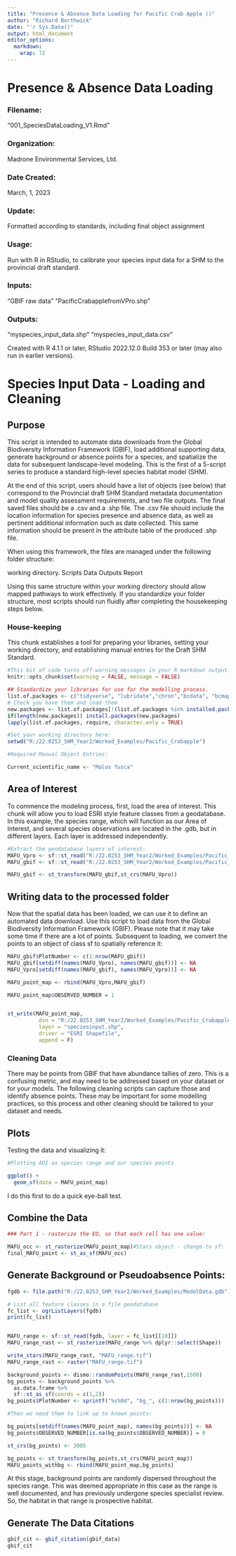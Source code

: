 ---
title: "Presence & Absence Data Loading for Pacific Crab Apple ()"
author: "Richard Borthwick"
date: "'r Sys.Date()"
output: html_document
editor_options: 
  markdown: 
    wrap: 72
---

# Presence & Absence Data Loading

### Filename:

"001_SpeciesDataLoading_V1.Rmd"

### Organization:

Madrone Environmental Services, Ltd.

### Date Created:

March, 1, 2023

### Update:

Formatted according to standards, including final object assignment

### Usage:

Run with R in RStudio, to calibrate your species input data for a SHM to
the provincial draft standard.

### Inputs:

"GBIF raw data" "PacificCrabapplefromVPro.shp"

### Outputs:

"myspecies_input_data.shp" "myspecies_input_data.csv"

Created with R 4.1.1 or later, RStudio 2022.12.0 Build 353 or later (may
also run in earlier versions).

# Species Input Data - Loading and Cleaning

## Purpose

This script is intended to automate data downloads from the Global
Biodiversity Information Framework (GBIF), load additional supporting
data, generate background or absence points for a species, and
spatialize the data for subsequent landscape-level modeling. This is the
first of a 5-script series to produce a standard high-level species
habitat model (SHM).

At the end of this script, users should have a list of objects (see
below) that correspond to the Provincial draft SHM Standard metadata
documentation and model quality assessment requirements, and two file
outputs. The final saved files should be a .csv and a .shp file. The
.csv file should include the location information for species presence
and absence data, as well as pertinent additional information such as
date collected. This same information should be present in the attribute
table of the produced .shp file.

When using this framework, the files are managed under the following
folder structure:

working directory. Scripts Data Outputs Report

Using this same structure within your working directory should allow
mapped pathways to work effectively. If you standardize your folder
structure, most scripts should run fluidly after completing the
housekeeping steps below.

### House-keeping

This chunk establishes a tool for preparing your libraries, setting your
working directory, and establishing manual entries for the Draft SHM
Standard.

```{r Housekeeping, include=FALSE}
#This bit of code turns off warning messages in your R markdown output.
knitr::opts_chunk$set(warning = FALSE, message = FALSE)

## Standardize your libraries for use for the modelling process.
list.of.packages <- c("tidyverse", "lubridate","chron","bcdata", "bcmaps","sf", "rgdal", "readxl", "Cairo", "OpenStreetMap", "ggmap","rgbif","stars","raster")
# Check you have them and load them
new.packages <- list.of.packages[!(list.of.packages %in% installed.packages()[,"Package"])]
if(length(new.packages)) install.packages(new.packages)
lapply(list.of.packages, require, character.only = TRUE)

#Set your working directory here:
setwd("R:/22.0253_SHM_Year2/Worked_Examples/Pacific_Crabapple")

#Required Manual Object Entries:

Current_scientific_name <- "Malus fusca"

```

## Area of Interest

To commence the modeling process, first, load the area of interest. This
chunk will allow you to load ESRI style feature classes from a
geodatabase. In this example, the species range, which will function as
our Area of Interest, and several species observations are located in
the .gdb, but in different layers. Each layer is addressed
independently.

```{r Spatiallizing data, echo=TRUE}
#Extract the geodatabase layers of interest:
MAFU_Vpro <- sf::st_read("R:/22.0253_SHM_Year2/Worked_Examples/Pacific_Crabapple/Data/Species_Inputs/Raw/PacificCrabappleFromVPro/PacificCrabappleFromVPro.SHP")
MAFU_gbif <- sf::st_read("R:/22.0253_SHM_Year2/Worked_Examples/Pacific_Crabapple/Data/Species_Inputs/Raw/PacificCrabappleFromGBIF/crab_apple.SHP")

MAFU_gbif <- st_transform(MAFU_gbif,st_crs(MAFU_Vpro))
```

## Writing data to the processed folder

Now that the spatial data has been loaded, we can use it to define an
automated data download. Use this script to load data from the Global
Biodiversity Information Framework (GBIF). Please note that it may take
some time if there are a lot of points. Subsequent to loading, we
convert the points to an object of class sf to spatially reference it:

```{r Western Skink Data Loading, echo=TRUE}
MAFU_gbif$PlotNumber <- c(1:nrow(MAFU_gbif))
MAFU_gbif[setdiff(names(MAFU_Vpro), names(MAFU_gbif))] <- NA
MAFU_Vpro[setdiff(names(MAFU_gbif), names(MAFU_Vpro))] <- NA

MAFU_point_map <- rbind(MAFU_Vpro,MAFU_gbif)

MAFU_point_map$OBSERVED_NUMBER = 1


st_write(MAFU_point_map,
          dsn = "R:/22.0253_SHM_Year2/Worked_Examples/Pacific_Crabapple/Data/Species_Inputs/Processed",
          layer = "speciesinput.shp",
          driver = "ESRI Shapefile",
          append = F)

```

### Cleaning Data

There may be points from GBIF that have abundance tallies of zero. This
is a confusing metric, and may need to be addressed based on your
dataset or for your models. The following cleaning scripts can capture
those and identify absence points. These may be important for some
modelling practices, so this process and other cleaning should be
tailored to your dataset and needs.

## Plots

Testing the data and visualizing it:

```{r}
#Plotting AOI as species range and our species points 

ggplot() +
  geom_sf(data = MAFU_point_map) 

```

I do this first to do a quick eye-ball test.  

## Combine the Data

```{r}
### Part 1 - rasterize the EO, so that each cell has one value:

MAFU_occ <- st_rasterize(MAFU_point_map)#Stars object - change to sf:
final_MAFU_point <- st_as_sf(MAFU_occ)
```

## Generate Background or Pseudoabsence Points:

```{r}
fgdb <- file.path("R:/22.0253_SHM_Year2/Worked_Examples/ModelData.gdb")

# List all feature classes in a file geodatabase
fc_list <- ogrListLayers(fgdb)
print(fc_list)


MAFU_range <- sf::st_read(fgdb, layer = fc_list[[10]])
MAFU_range_rast <- st_rasterize(MAFU_range %>% dplyr::select(Shape))

write_stars(MAFU_range_rast, "MAFU_range.tif")
MAFU_range_rast <- raster("MAFU_range.tif")

background_points <- dismo::randomPoints(MAFU_range_rast,1500)
bg_points <- background_points %>%
  as.data.frame %>%
  sf::st_as_sf(coords = c(1,2))
bg_points$PlotNumber <- sprintf("%s%0d", "bg_", c(1:nrow(bg_points)))

#Then we need them to link up to known points:

bg_points[setdiff(names(MAFU_point_map), names(bg_points))] <- NA
bg_points$OBSERVED_NUMBER[is.na(bg_points$OBSERVED_NUMBER)] = 0

st_crs(bg_points) <- 3005

bg_points <- st_transform(bg_points,st_crs(MAFU_point_map))
MAFU_points_withbg <- rbind(MAFU_point_map,bg_points)

```

At this stage, background points are randomly dispersed throughout the species range. This was deemed appropriate in this case as the range is well documented, and has previously undergone species specialist review. So, the habitat in that range is prospective habitat. 

## Generate The Data Citations

```{r Citations}
gbif_cit <- gbif_citation(gbif_data)
gbif_cit

```
